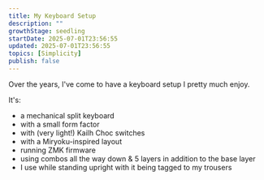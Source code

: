 ```yaml
---
title: My Keyboard Setup
description: ""
growthStage: seedling
startDate: 2025-07-01T23:56:55
updated: 2025-07-01T23:56:55
topics: [Simplicity]
publish: false
---
```


Over the years, I've come to have a keyboard setup I pretty much enjoy.

It's:
- a mechanical split keyboard
- with a small form factor
- with (very light!) Kailh Choc switches
- with a Miryoku-inspired layout
- running ZMK firmware
- using combos all the way down & 5 layers in addition to the base layer
- I use while standing upright with it being tagged to my trousers

